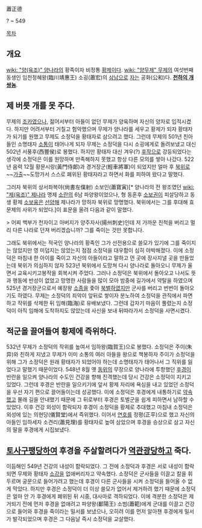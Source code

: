蕭正德

? ~ 549

[[목차]]
== 개요 ==
[[wiki: "양(육조)" 양나라]]의 황족이자 비정통 [[황제]]이다. [[wiki: "양무제" 무제]]의 여섯번째 동생인 임천정혜왕(臨川靖惠王) 소굉(蕭宏)의 [[삼남]]으로 [[자]]는 공화(公和)다. '''[[천하의 개쌍놈]]'''.

== 제 버릇 개를 못 주다. ==
무제의 [[조카]]였으나, 젊어서부터 아들이 없던 무제가 양육하며 자신의 양자로 입적시켰다. 하지만 어려서부터 거칠고 험악했으며 무제가 양나라를 세우고 황제가 되자 황태자가 되기를 원했고 무제도 소정덕을 황태자로 삼으려고 했다. 그런데 무제의 501년 친아들인 소명태자 [[소통]]이 태어나게 되자 무제는 소정덕을 다시 소굉에게로 돌려보냈고 대신 502년 서풍후(西豐侯)로 봉했다. 하지만 황태자 대신 겨우(?) [[후작]]으로 강등되었다는 생각에 소정덕은 이를 원망하며 만족해하지 못했고 항상 다른 모의를 쌓아 나갔다. 522년 음력 12월 황문시랑(黃門侍郞)과 경거장군(輕車將軍)이 되었지만 얼마 후 [[북위]]로 ~~[[가출]]~~도망가서 스스로 폐위된 황태자라고 하면서 화를 피하여 왔다고 말했다. 

그러자 북위의 상서좌복야(尙書左僕射) 소보인(蕭寶寅)[* 양나라의 전 왕조였던 [[wiki: "제(육조)" 제나라]] 명제 [[소란]]의 6남 파양왕이었으나, 형 동혼후 [[소보권]]이 피살당하고 동생 황제 [[소보융]]은 [[선양]]해 제나라가 망하자 북위로 망명했다. 북위에서는 그를 후대해 효문제의 사위가 되었다.]이 표문을 올려 다음과 같이 말했다.

> 어찌 백부가 천자이고 아버지가 양주자사(揚州刺史)인데 저 가까운 친척을 버리고 멀리 다른 나라로 던져 버리겠습니까? 그를 죽이는 것만 못합니다. 

그래도 북위에서는 적국인 양나라의 황족인 그가 선전용으로 쓸모가 있기에 그를 죽이지는 않았지만 영 미덥지는 않았는지 점점 소정덕을 대우함이 심히 야박해졌다. 이에 소정덕은 마침내 한 아이를 죽이고 자신의 아들이라고 말하고 먼 곳에 장사지낼 곳을 만들었는데 북위가 의심하지 않자 523년 북위에서 도망쳐 다시 양나라로 돌아오니 무제가 울면서 교육시키고봉작을 회복시켜 주었다. 그러나 소정덕은 북위에서 돌아오고 나서도 뜻과 행동에 반성이 없었고 망명한 사람들을 많이 모아 밤중에 길가에서 약탈을 하였으며 525년 경거장군으로서 예장왕 [[소종]]을 좇아 [[북벌]]하였지만 군사를 버리고 번번이 돌아오기도 하였다. 무제는 소정덕의 죄악이 앞뒤로 쌓이자 분노하여 소정덕을 관직에서 파면하고 작위를 삭제한 뒤 임해(臨海)로 유배보냈다. 그런데 갑자기 마음이 풀렸는지 소정덕이 아직 임해에 도착하지도 않았는데 사신을 보내 뒤따라가서 소정덕을 사면시켰다.

== 적군을 끌여들여 황제에 즉위하다. ==
532년 무제가 소정덕의 작위를 높여서 임하왕(臨賀王)으로 봉했다. 소정덕은 주이(朱异)와 친하게 지냈고 무제가 이미 소통의 여러 아들을 왕으로 책봉하자 주이가 소정덕을 위해 그가 소정덕은 원래 황태자가 되었어야 하는데 소명태자가 태어나서 그 직위를 잃었다고 말했기 때문이었다. 548년 8월 옛 [[동위]]의 무장으로 양나라에 투항했던 [[후경]]이 반란을 일으켜 양나라의 수도인 건강을 향해 진격했는데 당시 건강은 소정덕이 지키고 있었다. 그런데 후경은 반란을 일으키기에 앞서 황제 자리에 욕심을 내고 있었던 소정덕을 우선 자기 편으로 끌어들이는데 성공했다. 이에 소정덕은 후경에게 내통하기로 [[약속]]했고  몰래 길을 안내했기 때문에 그 뒤로부터 후경은 토벌군을 쉽게 피하면서 남하할 수 있었다. 이후 건강 외성이 함락되자 후경이 소정덕을 황제로 추대했고 마침내 소정덕은 외성에 있는 의현당(儀賢堂)에서 즉위했다. 이어서 [[연호]]를 정평(正平)으로 했고 자신의 아들인 임하세자 소견리(蕭見理)를 황태자로 높여 삼았으며 후경을 승상으로 삼고 자신의 딸을 후경에게 시집보냈다.

== [[토사구팽]]당하여 후경을 주살할려다가 [[역관광]]당하고 죽다. ==
이듬해인 549년 건강의 내성이 함락되었다. 그 전에 소정덕과 후경은 서로 내성이 함락되면 무제와 황태자 [[소강]]을 없애버리자고 약속했다. 소정덕은 군사들을 이끌고 칼을 휘두르며 궁문으로 들어가려고 했는데 후경이 다른 군사들을 시켜 소정덕을 들어올 수 없게 막았다. 하지만 후경은 소정덕이 더 이상 쓸모가 없어서 제거하려 했기 때문에 소정덕은 얼마 안 가 후경에게 폐위된 뒤 시중, 대사마로 격하되었다. 이에 격분한 소정덕은 제거되기 전에 먼저 후경을 없애려고 파양왕(鄱陽王) 소범(蕭範)에게 군대를 이끌고 건강으로 들어와 후경을 죽이라는 밀서를 보냈으나, 오히려 이를 먼저 알아챈 후경에게 밀서가 발각되었으며 후경은 그 다음날 즉시 소정덕을 교살했다.
